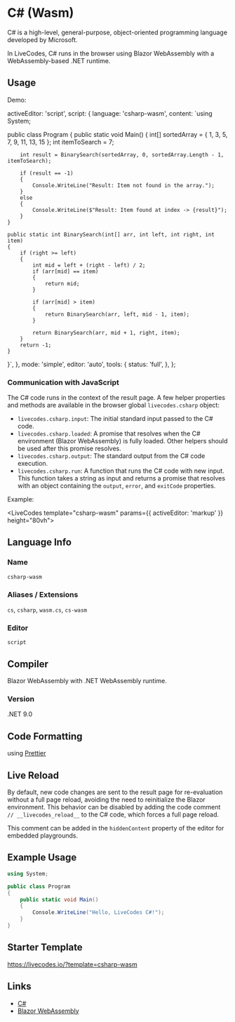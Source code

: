 # C# (Wasm)

C# is a high-level, general-purpose, object-oriented programming language developed by Microsoft.

In LiveCodes, C# runs in the browser using Blazor WebAssembly with a WebAssembly-based .NET runtime.

## Usage

Demo:


  activeEditor: 'script',
  script: {
    language: 'csharp-wasm',
    content: `using System;

public class Program
{
    public static void Main()
    {
        int[] sortedArray = { 1, 3, 5, 7, 9, 11, 13, 15 };
        int itemToSearch = 7;

        int result = BinarySearch(sortedArray, 0, sortedArray.Length - 1, itemToSearch);

        if (result == -1)
        {
            Console.WriteLine("Result: Item not found in the array.");
        }
        else
        {
            Console.WriteLine($"Result: Item found at index -> {result}");
        }
    }

    public static int BinarySearch(int[] arr, int left, int right, int item)
    {
        if (right >= left)
        {
            int mid = left + (right - left) / 2;
            if (arr[mid] == item)
            {
                return mid;
            }

            if (arr[mid] > item)
            {
                return BinarySearch(arr, left, mid - 1, item);
            }

            return BinarySearch(arr, mid + 1, right, item);
        }
        return -1;
    }
}`,
  },
  mode: 'simple',
  editor: 'auto',
  tools: {
    status: 'full',
  },
};

<LiveCodes config={csharpConfig}></LiveCodes>


### Communication with JavaScript

The C# code runs in the context of the result page. A few helper properties and methods are available in the browser global `livecodes.csharp` object:

- `livecodes.csharp.input`: The initial standard input passed to the C# code.
- `livecodes.csharp.loaded`: A promise that resolves when the C# environment (Blazor WebAssembly) is fully loaded. Other helpers should be used after this promise resolves.
- `livecodes.csharp.output`: The standard output from the C# code execution.
- `livecodes.csharp.run`: A function that runs the C# code with new input. This function takes a string as input and returns a promise that resolves with an object containing the `output`, `error`, and `exitCode` properties.

Example:


<LiveCodes template="csharp-wasm" params={{ activeEditor: 'markup' }} height="80vh"></LiveCodes>


## Language Info

### Name

`csharp-wasm`

### Aliases / Extensions

`cs`, `csharp`, `wasm.cs`, `cs-wasm`

### Editor

`script`

## Compiler

Blazor WebAssembly with .NET WebAssembly runtime.

### Version

.NET 9.0

## Code Formatting

using [Prettier](https://prettier.io/)

## Live Reload

By default, new code changes are sent to the result page for re-evaluation without a full page reload, avoiding the need to reinitialize the Blazor environment. This behavior can be disabled by adding the code comment `// __livecodes_reload__` to the C# code, which forces a full page reload.

This comment can be added in the `hiddenContent` property of the editor for embedded playgrounds.

## Example Usage

```csharp
using System;

public class Program
{
    public static void Main()
    {
        Console.WriteLine("Hello, LiveCodes C#!");
    }
}
```

## Starter Template

https://livecodes.io/?template=csharp-wasm

## Links

- [C#](https://learn.microsoft.com/en-us/dotnet/csharp/)
- [Blazor WebAssembly](https://dotnet.microsoft.com/en-us/apps/aspnet/web-apps/blazor)
